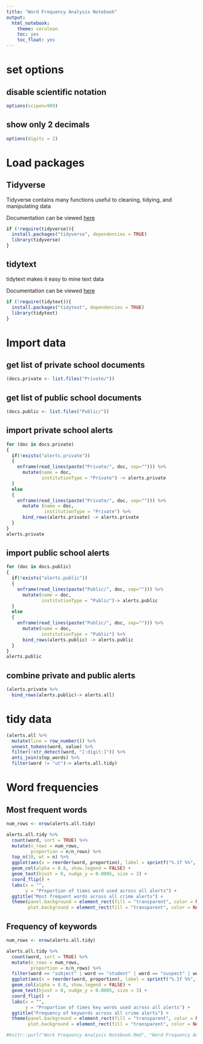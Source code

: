 ```yaml
---
title: "Word Frequency Analysis Notebook"
output: 
  html_notebook:
    theme: cerulean
    toc: yes
    toc_float: yes
---
```


# set options {.tabset}

## disable scientific notation
```r
options(scipen=999)
```
## show only 2 decimals
```r
options(digits = 2)
```

# Load packages {.tabset}

## Tidyverse
Tidyverse contains many functions useful to cleaning, tidying, and manipulating data

Documentation can be viewed [here](https://www.tidyverse.org)

```r
if (!require(tidyverse)){
  install.packages("tidyverse", dependencies = TRUE)
  library(tidyverse)
}
```
## tidytext
tidytext makes it easy to mine text data

Documentation can be viewed [here](https://www.tidytextmining.com)

```r
if (!require(tidytext)){
  install.packages("tidytext", dependencies = TRUE)
  library(tidytext)
}
```

# Import data {.tabset}

## get list of private school documents

```r
(docs.private <- list.files("Private/"))
```
## get list of public school documents

```r
(docs.public <- list.files("Public/"))
```

## import private school alerts
```r
for (doc in docs.private)
{
  if(!exists("alerts.private"))
  {
    enframe(read_lines(paste("Private/", doc, sep=""))) %>%
      mutate(name = doc,
             institutionType = "Private") -> alerts.private
  }
  else
  {
    enframe(read_lines(paste("Private/", doc, sep=""))) %>%
      mutate (name = doc,
              institutionType = "Private") %>%
      bind_rows(alerts.private) -> alerts.private
  }
}
alerts.private
```
## import public school alerts
```r
for (doc in docs.public)
{
  if(!exists("alerts.public"))
  {
    enframe(read_lines(paste("Public/", doc, sep=""))) %>%
      mutate(name = doc,
             institutionType = "Public")-> alerts.public
  }
  else
  {
    enframe(read_lines(paste("Public/", doc, sep=""))) %>%
      mutate(name = doc,
             institutionType = "Public") %>%
      bind_rows(alerts.public) -> alerts.public
  }
}
alerts.public
```

## combine private and public alerts
```r
(alerts.private %>%
  bind_rows(alerts.public)-> alerts.all)
```

# tidy data {.tabset}

```r
(alerts.all %>%
  mutate(line = row_number()) %>%
  unnest_tokens(word, value) %>%
  filter(!str_detect(word, "[:digit:]")) %>%
  anti_join(stop_words) %>%
  filter(word != "ut")-> alerts.all.tidy)
```

# Word frequencies {.tabset}


## Most frequent words

```r

num_rows <- nrow(alerts.all.tidy)

alerts.all.tidy %>%
  count(word, sort = TRUE) %>%
  mutate(n_rows = num_rows,
         proportion = n/n_rows) %>%
  top_n(10, wt = n) %>%
  ggplot(aes(x = reorder(word, proportion), label = sprintf("%.1f %%", 100*proportion), y = proportion)) + 
  geom_col(alpha = 0.8, show.legend = FALSE) +
  geom_text(hjust = 0, nudge_y = 0.0005, size = 3) +
  coord_flip() +
  labs(x = "",
       y = "Proportion of times word used across all alerts") + 
  ggtitle("Most frequent words across all crime alerts") +
  theme(panel.background = element_rect(fill = "transparent", color = NA),
        plot.background = element_rect(fill = "transparent", color = NA))
```

## Frequency of keywords
```r
num_rows <- nrow(alerts.all.tidy)

alerts.all.tidy %>%
  count(word, sort = TRUE) %>%
  mutate(n_rows = num_rows,
         proportion = n/n_rows) %>%
  filter(word == "subject" | word == "student" | word == "suspect" | word == "victim" | word == "male" | word == "criminal" | word == "black" | word == "white" | word == "sexual" | word == "intoxication" | word == "unknown" | word == "crime" | word == "alcohol" | word == "use" | word == "person") %>%
  ggplot(aes(x = reorder(word, proportion), label = sprintf("%.1f %%", 100*proportion), y = proportion)) + 
  geom_col(alpha = 0.8, show.legend = FALSE) +
  geom_text(hjust = 0, nudge_y = 0.0005, size = 3) +
  coord_flip() +
  labs(x = "",
       y = "Proportion of times key words used across all alerts") + 
  ggtitle("Frequency of keywords across all crime alerts") +
  theme(panel.background = element_rect(fill = "transparent", color = NA),
        plot.background = element_rect(fill = "transparent", color = NA))
```





```r
#knitr::purl("Work Frequency Analysis Notebook.Rmd", "Word Frequency Analysis Script", documentation = 2)
```

















